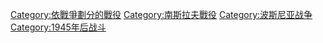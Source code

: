 [[Category:依戰爭劃分的戰役|Category:依戰爭劃分的戰役]]
[[Category:南斯拉夫戰役|Category:南斯拉夫戰役]]
[[Category:波斯尼亚战争|Category:波斯尼亚战争]]
[[Category:1945年后战斗|Category:1945年后战斗]]